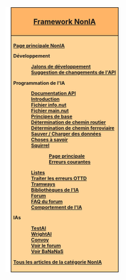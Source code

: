 <div style="float:right; padding-left:12px; background:#ffffff;">
<div style="border:1px solid #000000; background:#ffb466; padding:5px; -moz-border-radius-topleft:5px; -moz-border-radius-topright:5px; font-size: 12pt;">
<center><strong><font size="3">[[Main/fr/IA:Page principale|Framework NonIA]]</font></strong></center>
</div>
<div style="border:1px solid black; border-top-width: 0px; background:#ffd496; padding:5px; -moz-border-radius-bottomleft:5px; -moz-border-radius-bottomright:8px; font-size: 8pt; font-weight:bold">

[[Main/fr/IA:Page principale|Page principale NonIA]]

Développement
:[[Main/fr/IA:Jalons de développement|Jalons de développement]]
:[[Main/fr/IA:Suggestions API|Suggestion de changements de l'API]]

Programmation de l'IA
:[http://noai.openttd.org/docs/ Documentation API]
:[[Main/fr/IA:Introduction|Introduction]]
:[[Main/fr/IA:AIInfo|Fichier info.nut]]
:[[Main/fr/IA:AIMain|Fichier main.nut]]
:[[Main/fr/IA:Principes de base|Principes de base]]
:[[Main/fr/IA:Détermination de chemin routier|Détermination de chemin routier]]
:[[Main/fr/IA:Détermination de chemin ferroviaire|Détermination de chemin ferroviaire]]
:[[Main/fr/IA:Sauver/Charger|Sauver / Charger des données]]
:[[Main/fr/IA:A savoir|Choses à savoir]]
:[[Main/fr/IA:Squirrel|Squirrel]]
::[http://squirrel-lang.org/ Page principale]
::[[Main/fr/IA:Pièges de Squirrel|Erreurs courantes]]
:[[Main/fr/IA:Listes|Listes]]
:[[Main/fr/IA:Dernière erreur|Traiter les erreurs OTTD]]
:[[Main/fr/IA:Tramways|Tramways]]
:[[Main/fr/IA:Bibliothèque|Bibliothèques de l'IA]]
:[http://www.tt-forums.net/viewforum.php?f=65 Forum]
:[[Main/fr/FAQ du forum NonIA|FAQ du forum]]
:[[Main/fr/IA:Comportement|Comportement de l'IA]]

IAs
:[[Main/fr/IA:TestAI|TestAI]]
:[[Main/fr/IA:WrightAI|WrightAI]]
:[[Main/fr/IA:Convoy|Convoy]]
:[http://www.tt-forums.net/viewforum.php?f=65 Voir le forum]
:[http://bananas.openttd.org/ai/ Voir BaNaNaS]

[[Category/fr/NonIA|Tous les articles de la catégorie NonIA]]
</div></div><includeonly>
[[Category:fr/NonIA|{{PAGENAME}}]]
[[Category:fr/Développement|{{PAGENAME}}]]
</includeonly>